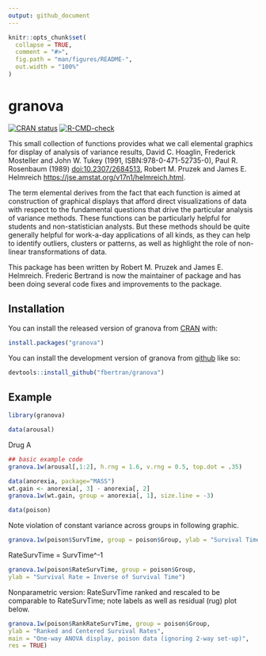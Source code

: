 ```yaml
---
output: github_document
---
```


<!-- README.md is generated from README.Rmd. Please edit that file -->

```r
knitr::opts_chunk$set(
  collapse = TRUE,
  comment = "#>",
  fig.path = "man/figures/README-",
  out.width = "100%"
)
```

# granova

<!-- badges: start -->
[![CRAN status](https://www.r-pkg.org/badges/version/granova)](https://CRAN.R-project.org/package=granova)
[![R-CMD-check](https://github.com/fbertran/granova/actions/workflows/R-CMD-check.yaml/badge.svg)](https://github.com/fbertran/granova/actions/workflows/R-CMD-check.yaml)
<!-- badges: end -->

This small collection of functions provides what we call elemental graphics for display of analysis of variance results, David C. Hoaglin, Frederick Mosteller and John W. Tukey (1991, ISBN:978-0-471-52735-0), Paul R. Rosenbaum (1989) <doi:10.2307/2684513>, Robert M. Pruzek and James E. Helmreich <https://jse.amstat.org/v17n1/helmreich.html>. 

The term elemental derives from the fact that each function is aimed at construction of graphical displays that afford direct visualizations of data with respect to the fundamental questions that drive the particular analysis of variance methods. These functions can be particularly helpful for students and non-statistician analysts. But these methods should be quite generally helpful for work-a-day applications of all kinds, as they can help to identify outliers, clusters or patterns, as well as highlight the role of non-linear transformations of data.

This package has been written by Robert M. Pruzek and James E. Helmreich. Frederic Bertrand is now the maintainer of package and has been doing several code fixes and improvements to the package.

## Installation

You can install the released version of granova from [CRAN](https://CRAN.R-project.org) with:

```r
install.packages("granova")
```

You can install the development version of granova from [github](https://github.com) like so:

```r
devtools::install_github("fbertran/granova")
```

## Example

```r
library(granova)
```

```r
data(arousal)
```

Drug A

```r
## basic example code
granova.1w(arousal[,1:2], h.rng = 1.6, v.rng = 0.5, top.dot = .35)
```

#########################

```r
data(anorexia, package="MASS")
wt.gain <- anorexia[, 3] - anorexia[, 2]
granova.1w(wt.gain, group = anorexia[, 1], size.line = -3)
```

##########################

```r
data(poison)
```

Note violation of constant variance across groups in following graphic.
```r
granova.1w(poison$SurvTime, group = poison$Group, ylab = "Survival Time")
```

RateSurvTime = SurvTime^-1
```r
granova.1w(poison$RateSurvTime, group = poison$Group, 
ylab = "Survival Rate = Inverse of Survival Time")
```

Nonparametric version: RateSurvTime ranked and rescaled to be comparable to RateSurvTime; note labels as well as residual (rug) plot below.

```r
granova.1w(poison$RankRateSurvTime, group = poison$Group, 
ylab = "Ranked and Centered Survival Rates",
main = "One-way ANOVA display, poison data (ignoring 2-way set-up)", 
res = TRUE)
```

